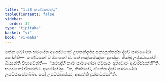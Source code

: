 ```yaml
---
title: "1.38 කණ්ටකවත්ථු"
tableOfContents: false
sidebar:
  order: 32
type: "tipitaka"
basket: "vi"
book: "vi-maha"
---
```



<DynamicBreadcrumb />

<Division number="101" book="vi-maha">

<Paragraph number="442" book="vi-maha">
තේන ඛෝ පන සමයේන ආයස්මතෝ උපනන්දස්ස සක්‍යපුත්තස්ස ද්වේ සාමණේරා හෝන්ති—  කණ්ටකෝ ච මහකෝ ච. තේ අඤ්ඤමඤ්ඤං දූසේසුං. භික්ඛූ උජ්ඣායන්ති ඛිය්‍යන්ති විපාචේන්ති—  “කථඤ්හි නාම සාමණේරා ඒවරූපං අනාචාරං ආචරිස්සන්තී”ති. භගවතෝ ඒතමත්ථං ආරෝචේසුං. “න, භික්ඛවේ, ඒකේන ද්වේ සාමණේරා උපට්ඨාපේතබ්බා. යෝ උපට්ඨාපේය්‍ය, ආපත්ති දුක්කටස්සා”ති.
</Paragraph>
</Division>